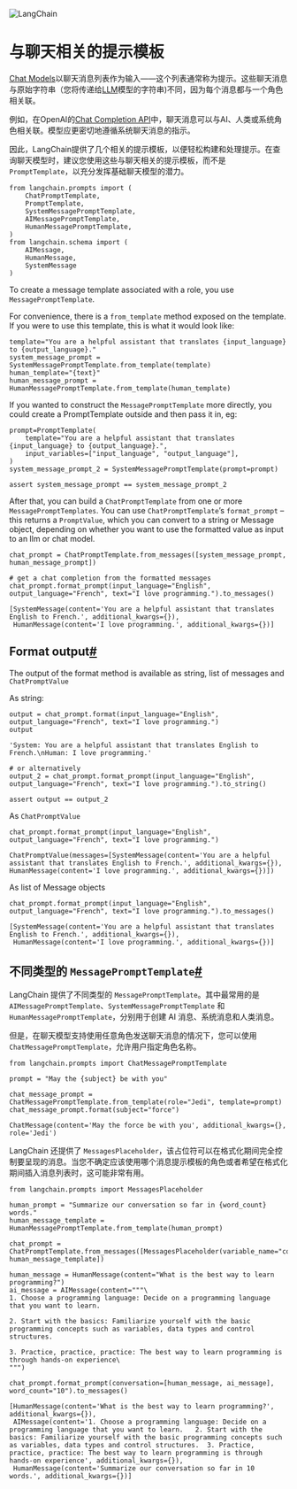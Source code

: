 

<Head>
  <script>
    {
      `(function() {
         var _hmt = _hmt || [];
(function() {
  var hm = document.createElement("script");
  hm.src = "https://hm.baidu.com/hm.js?e60fb290e204e04c5cb6f79b0ac1e697";
  var s = document.getElementsByTagName("script")[0]; 
  s.parentNode.insertBefore(hm, s);
})();
       })();`
    }
  </script>
</Head>

![LangChain](https://pica.zhimg.com/50/v2-56e8bbb52aa271012541c1fe1ceb11a2_r.gif)



与聊天相关的提示模板
====


[Chat Models](../models/chat)以聊天消息列表作为输入——这个列表通常称为提示。这些聊天消息与原始字符串（您将传递给[LLM](../models/llms)模型的字符串)不同，因为每个消息都与一个角色相关联。

例如，在OpenAI的[Chat Completion API](https://platform.openai.com/docs/guides/chat/introduction)中，聊天消息可以与AI、人类或系统角色相关联。模型应更密切地遵循系统聊天消息的指示。

因此，LangChain提供了几个相关的提示模板，以便轻松构建和处理提示。在查询聊天模型时，建议您使用这些与聊天相关的提示模板，而不是`PromptTemplate`，以充分发挥基础聊天模型的潜力。

```
from langchain.prompts import (
    ChatPromptTemplate,
    PromptTemplate,
    SystemMessagePromptTemplate,
    AIMessagePromptTemplate,
    HumanMessagePromptTemplate,
)
from langchain.schema import (
    AIMessage,
    HumanMessage,
    SystemMessage
)

```

To create a message template associated with a role, you use `MessagePromptTemplate`.

For convenience, there is a `from_template` method exposed on the template. If you were to use this template, this is what it would look like:

```
template="You are a helpful assistant that translates {input_language} to {output_language}."
system_message_prompt = SystemMessagePromptTemplate.from_template(template)
human_template="{text}"
human_message_prompt = HumanMessagePromptTemplate.from_template(human_template)

```

If you wanted to construct the `MessagePromptTemplate` more directly, you could create a PromptTemplate outside and then pass it in, eg:

```
prompt=PromptTemplate(
    template="You are a helpful assistant that translates {input_language} to {output_language}.",
    input_variables=["input_language", "output_language"],
)
system_message_prompt_2 = SystemMessagePromptTemplate(prompt=prompt)

assert system_message_prompt == system_message_prompt_2

```

After that, you can build a `ChatPromptTemplate` from one or more `MessagePromptTemplates`. You can use `ChatPromptTemplate`’s `format_prompt` – this returns a `PromptValue`, which you can convert to a string or Message object, depending on whether you want to use the formatted value as input to an llm or chat model.

```
chat_prompt = ChatPromptTemplate.from_messages([system_message_prompt, human_message_prompt])

# get a chat completion from the formatted messages
chat_prompt.format_prompt(input_language="English", output_language="French", text="I love programming.").to_messages()

```

```
[SystemMessage(content='You are a helpful assistant that translates English to French.', additional_kwargs={}),
 HumanMessage(content='I love programming.', additional_kwargs={})]

```

Format output[#](#format-output "Permalink to this headline")
-------------------------------------------------------------

The output of the format method is available as string, list of messages and `ChatPromptValue`

As string:

```
output = chat_prompt.format(input_language="English", output_language="French", text="I love programming.")
output

```

```
'System: You are a helpful assistant that translates English to French.\nHuman: I love programming.'

```

```
# or alternatively 
output_2 = chat_prompt.format_prompt(input_language="English", output_language="French", text="I love programming.").to_string()

assert output == output_2

```

As `ChatPromptValue`

```
chat_prompt.format_prompt(input_language="English", output_language="French", text="I love programming.")

```

```
ChatPromptValue(messages=[SystemMessage(content='You are a helpful assistant that translates English to French.', additional_kwargs={}), HumanMessage(content='I love programming.', additional_kwargs={})])

```

As list of Message objects

```
chat_prompt.format_prompt(input_language="English", output_language="French", text="I love programming.").to_messages()

```

```
[SystemMessage(content='You are a helpful assistant that translates English to French.', additional_kwargs={}),
 HumanMessage(content='I love programming.', additional_kwargs={})]

```

不同类型的 `MessagePromptTemplate`[#](#different-types-of-messageprompttemplate "Permalink to this headline")
--------------------------------------------------------------------------------------------------------

LangChain 提供了不同类型的 `MessagePromptTemplate`。其中最常用的是 `AIMessagePromptTemplate`、`SystemMessagePromptTemplate` 和 `HumanMessagePromptTemplate`，分别用于创建 AI 消息、系统消息和人类消息。

但是，在聊天模型支持使用任意角色发送聊天消息的情况下，您可以使用 `ChatMessagePromptTemplate`，允许用户指定角色名称。

```
from langchain.prompts import ChatMessagePromptTemplate

prompt = "May the {subject} be with you"

chat_message_prompt = ChatMessagePromptTemplate.from_template(role="Jedi", template=prompt)
chat_message_prompt.format(subject="force")

```

```
ChatMessage(content='May the force be with you', additional_kwargs={}, role='Jedi')

```

LangChain 还提供了 `MessagesPlaceholder`，该占位符可以在格式化期间完全控制要呈现的消息。当您不确定应该使用哪个消息提示模板的角色或者希望在格式化期间插入消息列表时，这可能非常有用。

```
from langchain.prompts import MessagesPlaceholder

human_prompt = "Summarize our conversation so far in {word_count} words."
human_message_template = HumanMessagePromptTemplate.from_template(human_prompt)

chat_prompt = ChatPromptTemplate.from_messages([MessagesPlaceholder(variable_name="conversation"), human_message_template])

```

```
human_message = HumanMessage(content="What is the best way to learn programming?")
ai_message = AIMessage(content="""\
1. Choose a programming language: Decide on a programming language that you want to learn. 

2. Start with the basics: Familiarize yourself with the basic programming concepts such as variables, data types and control structures.

3. Practice, practice, practice: The best way to learn programming is through hands-on experience\
""")

chat_prompt.format_prompt(conversation=[human_message, ai_message], word_count="10").to_messages()

```

```
[HumanMessage(content='What is the best way to learn programming?', additional_kwargs={}),
 AIMessage(content='1. Choose a programming language: Decide on a programming language that you want to learn.   2. Start with the basics: Familiarize yourself with the basic programming concepts such as variables, data types and control structures.  3. Practice, practice, practice: The best way to learn programming is through hands-on experience', additional_kwargs={}),
 HumanMessage(content='Summarize our conversation so far in 10 words.', additional_kwargs={})]

```

